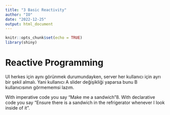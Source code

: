 ```yaml
---
title: "3 Basic Reactivity"
author: "IO"
date: "2022-12-25"
output: html_document
---
```


```r
knitr::opts_chunk$set(echo = TRUE)
library(shiny)
```

# Reactive Programming

UI herkes için aynı görünmek durumundayken, server her kullanıcı için ayrı bir şekil almalı. Yani kullanıcı A slider değişikliği yaparsa bunu B kullanıcısının görmememsi lazım. 

With imperative code you say “Make me a sandwich”8. With declarative code you say “Ensure there is a sandwich in the refrigerator whenever I look inside of it”.